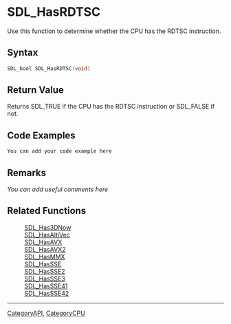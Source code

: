 
= SDL_HasRDTSC =
Use this function to determine whether the CPU has the RDTSC instruction.


== Syntax ==
<syntaxhighlight lang='c++'>
SDL_bool SDL_HasRDTSC(void)
</syntaxhighlight>

== Return Value ==
Returns SDL_TRUE if the CPU has the RDTSC instruction or SDL_FALSE if not.

== Code Examples ==
<syntaxhighlight lang='c++'>
You can add your code example here
</syntaxhighlight>

== Remarks ==
''You can add useful comments here''

== Related Functions ==
:[[SDL_Has3DNow]]
:[[SDL_HasAltiVec]]
:[[SDL_HasAVX]]
:[[SDL_HasAVX2]]
:[[SDL_HasMMX]]
:[[SDL_HasSSE]]
:[[SDL_HasSSE2]]
:[[SDL_HasSSE3]]
:[[SDL_HasSSE41]]
:[[SDL_HasSSE42]]

----
[[CategoryAPI]], [[CategoryCPU]]
